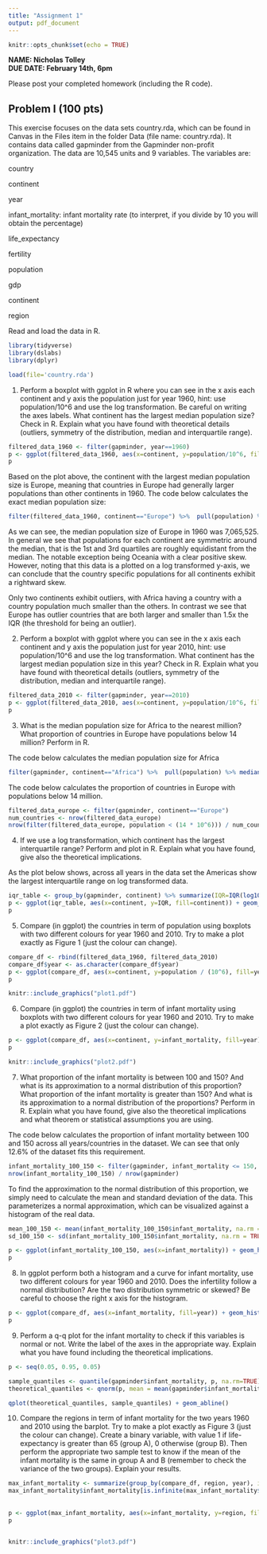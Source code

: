 ```yaml
---
title: "Assignment 1"
output: pdf_document
---
```


```r
knitr::opts_chunk$set(echo = TRUE)
```

**NAME: Nicholas Tolley**\
**DUE DATE: February 14th, 6pm**

Please post your completed homework (including the R code).

## Problem I (100 pts)

This exercise focuses on the data sets country.rda, which can be found in Canvas in the Files item in the folder Data (file name: country.rda). It contains data called gapminder from the Gapminder non-profit organization. The data are 10,545 units and 9 variables. The variables are:

country

continent

year

infant_mortality: infant mortality rate (to interpret, if you divide by 10 you will obtain the percentage)

life_expectancy

fertility

population

gdp

continent

region

Read and load the data in R.

```r
library(tidyverse)
library(dslabs)
library(dplyr)

load(file='country.rda')
```

1)  Perform a boxplot with ggplot in R where you can see in the x axis each continent and y axis the population just for year 1960, hint: use population/10\^6 and use the log transformation. Be careful on writing the axes labels. What continent has the largest median population size? Check in R. Explain what you have found with theoretical details (outliers, symmetry of the distribution, median and interquartile range).

```r
filtered_data_1960 <- filter(gapminder, year==1960)
p <- ggplot(filtered_data_1960, aes(x=continent, y=population/10^6, fill=continent)) + geom_boxplot() + scale_y_log10() + theme_minimal() + labs(y="log population (in millions)", title="Continental population size in 1960")
p
```

Based on the plot above, the continent with the largest median population size is Europe, meaning that countries in Europe had generally larger populations than other continents in 1960. The code below calculates the exact median population size:

```r
filter(filtered_data_1960, continent=="Europe") %>%  pull(population) %>% median()

```

As we can see, the median population size of Europe in 1960 was 7,065,525. In general we see that populations for each continent are symmetric around the median, that is the 1st and 3rd quartiles are roughly equidistant from the median. The notable exception being Oceania with a clear positive skew. However, noting that this data is a plotted on a log transformed y-axis, we can conclude that the country specific populations for all continents exhibit a rightward skew.

Only two continents exhibit outliers, with Africa having a country with a country population much smaller than the others. In contrast we see that Europe has outlier countries that are both larger and smaller than 1.5x the IQR (the threshold for being an outlier).

2)  Perform a boxplot with ggplot where you can see in the x axis each continent and y axis the population just for year 2010, hint: use population/10\^6 and use the log transformation. What continent has the largest median population size in this year? Check in R. Explain what you have found with theoretical details (outliers, symmetry of the distribution, median and interquartile range).

```r
filtered_data_2010 <- filter(gapminder, year==2010)
p <- ggplot(filtered_data_2010, aes(x=continent, y=population/10^6, fill=continent)) + geom_boxplot() + scale_y_log10() + theme_minimal() + labs(y="log population (in millions)", title="Continental population size in 2010")
p
```

3)  What is the median population size for Africa to the nearest million? What proportion of countries in Europe have populations below 14 million? Perform in R.

The code below calculates the median population size for Africa

```r
filter(gapminder, continent=="Africa") %>%  pull(population) %>% median(na.rm=TRUE) / 10^6

```

The code below calculates the proportion of countries in Europe with populations below 14 million.

```r
filtered_data_europe <- filter(gapminder, continent=="Europe")
num_countries <- nrow(filtered_data_europe)
nrow(filter(filtered_data_europe, population < (14 * 10^6))) / num_countries
```

4)  If we use a log transformation, which continent has the largest interquartile range? Perform and plot in R. Explain what you have found, give also the theoretical implications.

As the plot below shows, across all years in the data set the Americas show the largest interquartile range on log transformed data.

```r
iqr_table <- group_by(gapminder, continent) %>% summarize(IQR=IQR(log10(population), na.rm=TRUE))
p <- ggplot(iqr_table, aes(x=continent, y=IQR, fill=continent)) + geom_col() + theme_minimal() + labs(y='log(IQR of population)')
p

```

5)  Compare (in ggplot) the countries in term of population using boxplots with two different colours for year 1960 and 2010. Try to make a plot exactly as Figure 1 (just the colour can change).

```r
compare_df <- rbind(filtered_data_1960, filtered_data_2010)
compare_df$year <- as.character(compare_df$year)
p <- ggplot(compare_df, aes(x=continent, y=population / (10^6), fill=year)) + geom_boxplot() + theme_bw() + scale_y_log10() + labs(y='Population in millions')
p

```

```r
knitr::include_graphics("plot1.pdf")
```

6)  Compare (in ggplot) the countries in term of infant mortality using boxplots with two different colours for year 1960 and 2010. Try to make a plot exactly as Figure 2 (just the colour can change).

```r
p <- ggplot(compare_df, aes(x=continent, y=infant_mortality, fill=year)) + geom_boxplot(na.rm = TRUE) + theme_bw() + labs(y='Infant Mortality') + scale_y_log10()
p
```

```r
knitr::include_graphics("plot2.pdf")
```

7) What proportion of the infant mortality is between 100 and 150? And what is its approximation to a normal distribution of this proportion? What proportion of the infant mortality is greater than 150? And what is its approximation to a normal distribution of the proportions? Perform in R. Explain what you have found, give also the theoretical implications and what theorem or statistical assumptions you are using.

The code below calculates the proportion of infant mortality between 100 and 150 across all years/countries in the dataset. We can see that only 12.6% of the dataset fits this requirement.

```r
infant_mortality_100_150 <- filter(gapminder, infant_mortality <= 150, infant_mortality > 100)
nrow(infant_mortality_100_150) / nrow(gapminder) 

```

To find the approximation to the normal distribution of this proportion, we simply need to calculate the mean and standard deviation of the data. This parameterizes a normal approximation, which can be visualized against a histogram of the real data.

```r
mean_100_150 <- mean(infant_mortality_100_150$infant_mortality, na.rm = TRUE)
sd_100_150 <- sd(infant_mortality_100_150$infant_mortality, na.rm = TRUE)

p <- ggplot(infant_mortality_100_150, aes(x=infant_mortality)) + geom_histogram(aes(y = ..density..),fill='#56B4E9', na.rm = TRUE) + stat_function(fun = dnorm, args = list(mean = mean_100_150, sd = sd_100_150), size=2) + xlim(75, 175)
p
```

8) In ggplot perform both a histogram and a curve for infant mortality, use two different colours for year 1960 and 2010. Does the infertility follow a normal distribution? Are the two distribution symmetric or skewed? Be careful to choose the right x axis for the histogram.

```r

p <- ggplot(compare_df, aes(x=infant_mortality, fill=year)) + geom_histogram(aes(y = ..density..), na.rm = TRUE) + stat_function(fun = dnorm, args = list(mean = mean(filtered_data_1960$infant_mortality, na.rm = TRUE), sd = sd(filtered_data_1960$infant_mortality, na.rm = TRUE)), size=2) + stat_function(fun = dnorm, args = list(mean = mean(filtered_data_2010$infant_mortality, na.rm = TRUE), sd = sd(filtered_data_2010$infant_mortality, na.rm = TRUE)), size=2) + theme_minimal()
p
```

9) Perform a q-q plot for the infant mortality to check if this variables is normal or not. Write the label of the axes in the appropriate way. Explain what you have found including the theoretical implications.

```r
p <- seq(0.05, 0.95, 0.05)

sample_quantiles <- quantile(gapminder$infant_mortality, p, na.rm=TRUE)
theoretical_quantiles <- qnorm(p, mean = mean(gapminder$infant_mortality,na.rm=TRUE), sd = sd(gapminder$infant_mortality, na.rm=TRUE))

qplot(theoretical_quantiles, sample_quantiles) + geom_abline()
```

10) Compare the regions in term of infant mortality for the two years 1960 and 2010 using the barplot. Try to make a plot exactly as Figure 3 (just the colour can change). Create a binary variable, with value 1 if life-expectancy is greater than 65 (group A), 0 otherwise (group B). Then perform the appropriate two sample test to know if the mean of the infant mortality is the same in group A and B (remember to check the variance of the two groups). Explain your results.

```r
max_infant_mortality <- summarize(group_by(compare_df, region, year), infant_mortality=max(infant_mortality, na.rm=TRUE))
max_infant_mortality$infant_mortality[is.infinite(max_infant_mortality$infant_mortality)] <- NA
                                  
                                  
p <- ggplot(max_infant_mortality, aes(x=infant_mortality, y=region, fill=year, group=region)) + geom_col(position='dodge2', na.rm=TRUE) + theme_bw() + labs(x='Infant Mortality', y='Region')
p
```

```r

```

```r
knitr::include_graphics("plot3.pdf")
```
